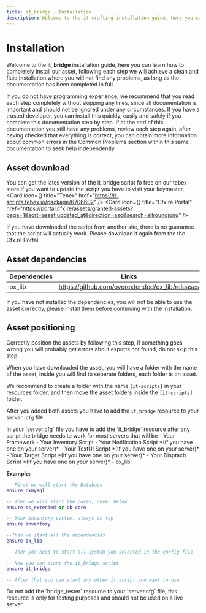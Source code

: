 ```yaml
---
title: it_bridge - Installation
description: Welcome to the it-crafting installation guide, here you can learn how to completely install our asset, following each step we will achieve a clean and fluid installation where you will not find any problems, as long as the documentation has been completed in full.
---
```



# Installation
Welcome to the **it_bridge** installation guide, here you can learn how to completely install our asset, 
following each step we will achieve a clean and fluid installation where you will not find any problems, 
as long as the documentation has been completed in full.

<Callout type="error">
  If you do not have programming experience, we recommend that you read each step completely without skipping any lines, since all documentation is important and should not be ignored under any circumstances. 
  If you have a trusted developer, you can install this quickly, easily and safely if you complete this documentation step by step.
</Callout>

<Callout type="info">
  If at the end of this documentation you still have any problems, review each step again, after having checked that everything is correct, 
  you can obtain more information about common errors in the Common Problems section within this same documentation to seek help independently.
</Callout>

## Asset download
You can get the lates version of the it_bridge script fo free on our tebex store if you want to update the script you have to visit your keymaster.
<Cards>
  <Card icon={<IconShoppingBag />} title="Tebex" href="https://it-scripts.tebex.io/package/6706602" />
  <Card icon={<IconApps />} title="Cfx.re Portal" href="https://portal.cfx.re/assets/granted-assets?page=1&sort=asset.updated_at&direction=asc&search=allroundjonu" />
</Cards>

<Callout type="warning">
  If you have downloaded the script from another site, there is no guarantee that the script will actually work. Please download it again from the the Cfx.re Portal.
</Callout>

## Asset dependencies
| Dependencies | Links |
| --- | --- |
| ox_lib | https://github.com/overextended/ox_lib/releases |

<Callout type="info">
  If you have not installed the dependencies, you will not be able to use the asset correctly, please install them before continuing with the installation.
</Callout>

## Asset positioning
<Callout type="error">
  Correctly position the assets by following this step, if something goes wrong you will probably get errors about exports not found, do not skip this step.
</Callout>

When you have downloaded the asset, you will have a folder with the name of the asset, inside you will find to seperate folders, each folder is on asset.

We recommend to create a folder with the name `[it-scripts]` in your resources folder, and then move the asset folders inside the `[it-scripts]` folder.

After you added both assets you have to add the `it_bridge` resource to your `server.cfg` file.

<Callout type="warning">
  In your `server.cfg` file you have to add the `it_bridge` resource after any script the bridge needs to work for most servers that will be
  - Your Framework
  - Your Inventory Script
  - Your Notification Script *(If you have one on your server)*
  - Your TextUI Script *(If you have one on your server)*
  - Your Target Script *(If you have one on your server)*
  - Your Disptach Script *(If you have one on your server)*
  - ox_lib
</Callout>

**Example:**
```lua
-- First we will start the Database
ensure oxmysql

-- Then we will start the cores, never below
ensure es_extended or qb-core

-- Your inventory system, always on top
ensure inventory

--Then we start all the dependencies
ensure ox_lib

-- Then you need to start all system you selected in the config file

-- Now you can start the it_bridge script
ensure it_bridge

-- After that you can start any other it script you want to use
```

<Callout type="error">
Do not add the `bridge_tester` resource to your `server.cfg` file, this resource is only for testing purposes and should not be used on a live server.
</Callout>